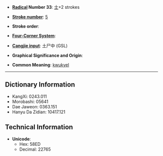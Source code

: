 * '''[[Wiktionary:Chinese radical index| Radical]] Number 33''': [[Wiktionary:Chinese radical index 士|士]]+2 strokes

* '''[[Wiktionary:Chinese total strokes index|Stroke number]]''': [[Wiktionary:Chinese total strokes index 5|5]]

* '''Stroke order''': 

* '''[[Wiktionary:Chinese four corner index|Four-Corner System]]''': 

* '''[[Wiktionary:Chinese Cangjie index|Cangjie input]]''': 土尸中 (GSL)

* '''Graphical Significance and Origin''': 

* '''Common Meaning''': [[kwukyel]]

----

== Dictionary Information ==

* KangXi: 0243.011
* Morobashi: 05641
* Dae Jaweon: 0363.151
* Hanyu Da Zidian: 10417.121

== Technical Information ==

* '''Unicode''':
** Hex: 58ED
** Decimal: 22765
